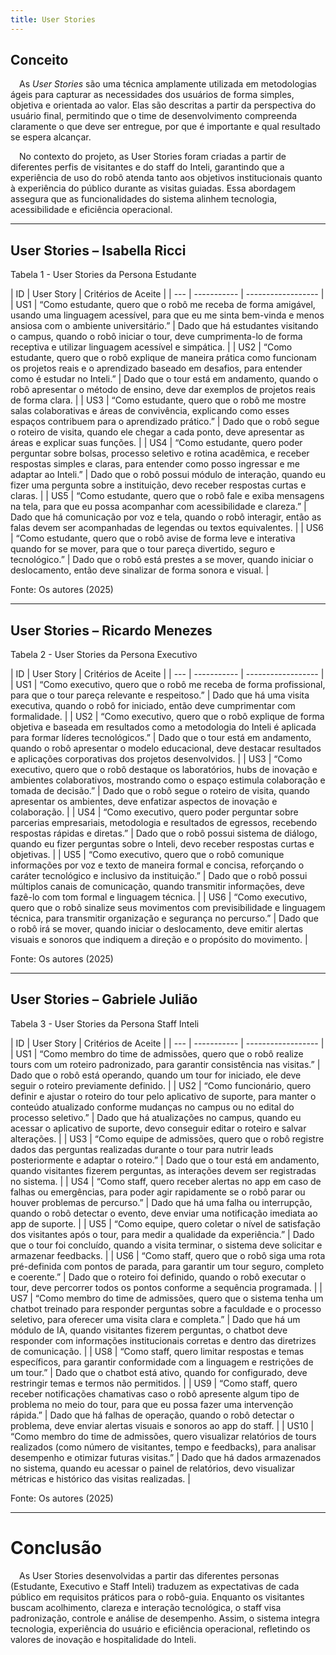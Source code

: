 ```yaml
---
title: User Stories
---
```


## Conceito

&emsp;As _User Stories_ são uma técnica amplamente utilizada em metodologias ágeis para capturar as necessidades dos usuários de forma simples, objetiva e orientada ao valor. Elas são descritas a partir da perspectiva do usuário final, permitindo que o time de desenvolvimento compreenda claramente o que deve ser entregue, por que é importante e qual resultado se espera alcançar.

&emsp;No contexto do projeto, as User Stories foram criadas a partir de diferentes perfis de visitantes e do staff do Inteli, garantindo que a experiência de uso do robô atenda tanto aos objetivos institucionais quanto à experiência do público durante as visitas guiadas. Essa abordagem assegura que as funcionalidades do sistema alinhem tecnologia, acessibilidade e eficiência operacional.

---

## User Stories – Isabella Ricci

<p style={{ textAlign: "center" }}>
  Tabela 1 - User Stories da Persona Estudante
</p>
| ID | User Story | Critérios de Aceite | | --- | ----------- |
------------------ | | US1 | “Como estudante, quero que o robô me receba de
forma amigável, usando uma linguagem acessível, para que eu me sinta bem-vinda e
menos ansiosa com o ambiente universitário.” | Dado que há estudantes visitando
o campus, quando o robô iniciar o tour, deve cumprimenta-lo de forma receptiva e
utilizar linguagem acessível e simpática. | | US2 | “Como estudante, quero que o
robô explique de maneira prática como funcionam os projetos reais e o
aprendizado baseado em desafios, para entender como é estudar no Inteli.” | Dado
que o tour está em andamento, quando o robô apresentar o método de ensino, deve
dar exemplos de projetos reais de forma clara. | | US3 | “Como estudante, quero
que o robô me mostre salas colaborativas e áreas de convivência, explicando como
esses espaços contribuem para o aprendizado prático.” | Dado que o robô segue o
roteiro de visita, quando ele chegar a cada ponto, deve apresentar as áreas e
explicar suas funções. | | US4 | “Como estudante, quero poder perguntar sobre
bolsas, processo seletivo e rotina acadêmica, e receber respostas simples e
claras, para entender como posso ingressar e me adaptar ao Inteli.” | Dado que o
robô possui módulo de interação, quando eu fizer uma pergunta sobre a
instituição, devo receber respostas curtas e claras. | | US5 | “Como estudante,
quero que o robô fale e exiba mensagens na tela, para que eu possa acompanhar
com acessibilidade e clareza.” | Dado que há comunicação por voz e tela, quando
o robô interagir, então as falas devem ser acompanhadas de legendas ou textos
equivalentes. | | US6 | “Como estudante, quero que o robô avise de forma leve e
interativa quando for se mover, para que o tour pareça divertido, seguro e
tecnológico.” | Dado que o robô está prestes a se mover, quando iniciar o
deslocamento, então deve sinalizar de forma sonora e visual. |

<p style={{ textAlign: "center" }}>Fonte: Os autores (2025)</p>

---

## User Stories – Ricardo Menezes

<p style={{ textAlign: "center" }}>
  Tabela 2 - User Stories da Persona Executivo
</p>
| ID | User Story | Critérios de Aceite | | --- | ----------- |
------------------ | | US1 | “Como executivo, quero que o robô me receba de
forma profissional, para que o tour pareça relevante e respeitoso.” | Dado que
há uma visita executiva, quando o robô for iniciado, então deve cumprimentar com
formalidade. | | US2 | “Como executivo, quero que o robô explique de forma
objetiva e baseada em resultados como a metodologia do Inteli é aplicada para
formar líderes tecnológicos.” | Dado que o tour está em andamento, quando o robô
apresentar o modelo educacional, deve destacar resultados e aplicações
corporativas dos projetos desenvolvidos. | | US3 | “Como executivo, quero que o
robô destaque os laboratórios, hubs de inovação e ambientes colaborativos,
mostrando como o espaço estimula colaboração e tomada de decisão.” | Dado que o
robô segue o roteiro de visita, quando apresentar os ambientes, deve enfatizar
aspectos de inovação e colaboração. | | US4 | “Como executivo, quero poder
perguntar sobre parcerias empresariais, metodologia e resultados de egressos,
recebendo respostas rápidas e diretas.” | Dado que o robô possui sistema de
diálogo, quando eu fizer perguntas sobre o Inteli, devo receber respostas curtas
e objetivas. | | US5 | “Como executivo, quero que o robô comunique informações
por voz e texto de maneira formal e concisa, reforçando o caráter tecnológico e
inclusivo da instituição.” | Dado que o robô possui múltiplos canais de
comunicação, quando transmitir informações, deve fazê-lo com tom formal e
linguagem técnica. | | US6 | “Como executivo, quero que o robô sinalize seus
movimentos com previsibilidade e linguagem técnica, para transmitir organização
e segurança no percurso.” | Dado que o robô irá se mover, quando iniciar o
deslocamento, deve emitir alertas visuais e sonoros que indiquem a direção e o
propósito do movimento. |

<p style={{ textAlign: "center" }}>Fonte: Os autores (2025)</p>

---

## User Stories – Gabriele Julião

<p style={{ textAlign: "center" }}>
  Tabela 3 - User Stories da Persona Staff Inteli
</p>
| ID | User Story | Critérios de Aceite | | --- | ----------- |
------------------ | | US1 | “Como membro do time de admissões, quero que o robô
realize tours com um roteiro padronizado, para garantir consistência nas
visitas.” | Dado que o robô está operando, quando um tour for iniciado, ele deve
seguir o roteiro previamente definido. | | US2 | “Como funcionário, quero
definir e ajustar o roteiro do tour pelo aplicativo de suporte, para manter o
conteúdo atualizado conforme mudanças no campus ou no edital do processo
seletivo.” | Dado que há atualizações no campus, quando eu acessar o aplicativo
de suporte, devo conseguir editar o roteiro e salvar alterações. | | US3 | “Como
equipe de admissões, quero que o robô registre dados das perguntas realizadas
durante o tour para nutrir leads posteriormente e adaptar o roteiro.” | Dado que
o tour está em andamento, quando visitantes fizerem perguntas, as interações
devem ser registradas no sistema. | | US4 | “Como staff, quero receber alertas
no app em caso de falhas ou emergências, para poder agir rapidamente se o robô
parar ou houver problemas de percurso.” | Dado que há uma falha ou interrupção,
quando o robô detectar o evento, deve enviar uma notificação imediata ao app de
suporte. | | US5 | “Como equipe, quero coletar o nível de satisfação dos
visitantes após o tour, para medir a qualidade da experiência.” | Dado que o
tour foi concluído, quando a visita terminar, o sistema deve solicitar e
armazenar feedbacks. | | US6 | “Como staff, quero que o robô siga uma rota
pré-definida com pontos de parada, para garantir um tour seguro, completo e
coerente.” | Dado que o roteiro foi definido, quando o robô executar o tour,
deve percorrer todos os pontos conforme a sequência programada. | | US7 | “Como
membro do time de admissões, quero que o sistema tenha um chatbot treinado para
responder perguntas sobre a faculdade e o processo seletivo, para oferecer uma
visita clara e completa.” | Dado que há um módulo de IA, quando visitantes
fizerem perguntas, o chatbot deve responder com informações institucionais
corretas e dentro das diretrizes de comunicação. | | US8 | “Como staff, quero
limitar respostas e temas específicos, para garantir conformidade com a
linguagem e restrições de um tour.” | Dado que o chatbot está ativo, quando for
configurado, deve restringir temas e termos não permitidos. | | US9 | “Como
staff, quero receber notificações chamativas caso o robô apresente algum tipo de
problema no meio do tour, para que eu possa fazer uma intervenção rápida.” |
Dado que há falhas de operação, quando o robô detectar o problema, deve enviar
alertas visuais e sonoros ao app do staff. | | US10 | “Como membro do time de
admissões, quero visualizar relatórios de tours realizados (como número de
visitantes, tempo e feedbacks), para analisar desempenho e otimizar futuras
visitas.” | Dado que há dados armazenados no sistema, quando eu acessar o painel
de relatórios, devo visualizar métricas e histórico das visitas realizadas. |

<p style={{ textAlign: "center" }}>Fonte: Os autores (2025)</p>

---

# Conclusão

&emsp;As User Stories desenvolvidas a partir das diferentes personas (Estudante, Executivo e Staff Inteli) traduzem as expectativas de cada público em requisitos práticos para o robô-guia. Enquanto os visitantes buscam acolhimento, clareza e interação tecnológica, o staff visa padronização, controle e análise de desempenho. Assim, o sistema integra tecnologia, experiência do usuário e eficiência operacional, refletindo os valores de inovação e hospitalidade do Inteli.
